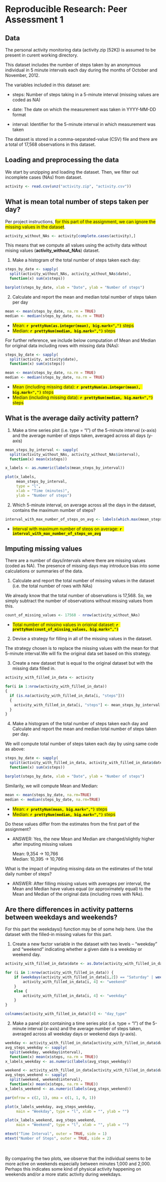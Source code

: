 
# Reproducible Research: Peer Assessment 1<br/>


## Data

The personal activity monitoring data (activity.zip [52K]) is assumed to be present in curent working directory.

This dataset includes the number of steps taken by an anonymous individual in 5 minute intervals each day during the months of October and November, 2012.

The variables included in this dataset are:

- steps: Number of steps taking in a 5-minute interval (missing values are coded as NA)

- date: The date on which the measurement was taken in YYYY-MM-DD format

- interval: Identifier for the 5-minute interval in which measurement was taken

The dataset is stored in a comma-separated-value (CSV) file and there are a total of 17,568 observations in this dataset.


## Loading and preprocessing the data

We start by unzipping and loading the dataset.
Then, we filter out incomplete cases (NAs) from dataset.

```r
activity <- read.csv(unz("activity.zip", "activity.csv"))
```

## What is mean total number of steps taken per day?

Per project instructions, <span style="background-color:yellow">for this part of the assignment, we can ignore the missing values in the dataset</span>.

```r
activity_without_NAs <- activity[complete.cases(activity),]
```

This means that we compute all values using the activity data without mising values (<b>activity_without_NAs</b>) dataset.

1. Make a histogram of the total number of steps taken each day:

```r
steps_by_date <- sapply(
  split(activity_without_NAs, activity_without_NAs$date), 
  function(x) sum(x$steps))

barplot(steps_by_date, xlab = "Date", ylab = "Number of steps")
```

2. Calculate and report the mean and median total number of steps taken per day

```r
mean <- mean(steps_by_date, na.rm = TRUE)
median <- median(steps_by_date, na.rm = TRUE)
```

- <span style="background-color:yellow">Mean: <b>`r prettyNum(as.integer(mean), big.mark=",")`</b> steps</span>
- <span style="background-color:yellow">Median: <b>`r prettyNum(median, big.mark=",")`</b> steps</span>

For further reference, we include below computation of Mean and Median for original data including rows with missing data (NAs):

```r
steps_by_date <- sapply(
  split(activity, activity$date), 
  function(x) sum(x$steps))

mean <- mean(steps_by_date, na.rm = TRUE)
median <- median(steps_by_date, na.rm = TRUE)
```

- <span style="background-color:yellow">Mean (including missing data): <b>`r prettyNum(as.integer(mean), big.mark=",")`</b> steps</span> 
- <span style="background-color:yellow">Median (including missing data): <b>`r prettyNum(median, big.mark=",")`</b> steps</span>

## What is the average daily activity pattern?

1. Make a time series plot (i.e. type = "l") of the 5-minute interval (x-axis) and the average number of steps taken, averaged across all days (y-axis)

```r
mean_steps_by_interval <- sapply(
  split(activity_without_NAs, activity_without_NAs$interval), 
  function(x) mean(x$steps))

x_labels <- as.numeric(labels(mean_steps_by_interval))

plot(x_labels, 
     mean_steps_by_interval, 
     type = "l", 
     xlab = "Time (minutes)", 
     ylab = "Number of steps")
```

2. Which 5-minute interval, on average across all the days in the dataset, contains the maximum number of steps?

```r
interval_with_max_number_of_steps_on_avg <- labels(which.max(mean_steps_by_interval))
```

- <span style="background-color:yellow">Interval with maximum number of steps on average: <b>`r interval_with_max_number_of_steps_on_avg`</b></span>

## Imputing missing values

There are a number of days/intervals where there are missing values (coded as NA). The presence of missing days may introduce bias into some calculations or summaries of the data.

1. Calculate and report the total number of missing values in the dataset (i.e. the total number of rows with NAs)

We already know that the total number of observations is 17,568.
So, we simply subtract the number of observations without missing values from this.

```r
count_of_missing_values <- 17568 - nrow(activity_without_NAs)
```

- <span style="background-color:yellow">Total number of missing values in original dataset: <b>`r prettyNum(count_of_missing_values, big.mark=",")`</b></span>

2. Devise a strategy for filling in all of the missing values in the dataset. 

The strategy chosen is to replace the missing values with the mean for that 5-minute interval.We will fix the original data set based on this strategy.

3. Create a new dataset that is equal to the original dataset but with the missing data filled in.

```r
activity_with_filled_in_data <- activity

for(i in 1:nrow(activity_with_filled_in_data))
{ 
  if (is.na(activity_with_filled_in_data[i, "steps"]))
  {
    activity_with_filled_in_data[i, "steps"] <- mean_steps_by_interval[toString(activity_with_filled_in_data[i, "interval"])]
  }
}
```

4. Make a histogram of the total number of steps taken each day and Calculate and report the mean and median total number of steps taken per day. 

We will compute total number of steps taken each day by using same code as above:

```r
steps_by_date <- sapply(
  split(activity_with_filled_in_data, activity_with_filled_in_data$date), 
  function(x) sum(x$steps))

barplot(steps_by_date, xlab = "Date", ylab = "Number of steps")
```

Similarily, we will compute Mean and Median:

```r
mean <- mean(steps_by_date, na.rm=TRUE)
median <- median(steps_by_date, na.rm=TRUE)
```

- <span style="background-color:yellow">Mean: <b>`r prettyNum(mean, big.mark=",")`</b> steps</span>
- <span style="background-color:yellow">Median: <b>`r prettyNum(median, big.mark=",")`</b> steps</span>

Do these values differ from the estimates from the first part of the assignment? 

- ANSWER: Yes, the new Mean and Median are changed/slightly higher after imputing missing values 

    Mean:    9,354 -> 10,766<br/>
    Median: 10,395 -> 10,766

What is the impact of imputing missing data on the estimates of the total daily number of steps?

- ANSWER: After filling missing values with averages per interval, the Mean and Median have values equal (or approximately equal) to the Mean and Median of the original data (including rows with NAs).

## Are there differences in activity patterns between weekdays and weekends?

For this part the weekdays() function may be of some help here. Use the dataset with the filled-in missing values for this part.

1. Create a new factor variable in the dataset with two levels -- "weekday" and "weekend" indicating whether a given date is a weekday or weekend day.

```r
activity_with_filled_in_data$date <- as.Date(activity_with_filled_in_data$date)

for (i in 1:nrow(activity_with_filled_in_data)) {
    if (weekdays(activity_with_filled_in_data[i,2]) == "Saturday" | weekdays(activity_with_filled_in_data[i,2]) == "Sunday") {
        activity_with_filled_in_data[i, 4] <- "weekend"
    }
    else {
        activity_with_filled_in_data[i, 4] <- "weekday"
    }
}

colnames(activity_with_filled_in_data)[4] <- "day_type"
```

2. Make a panel plot containing a time series plot (i.e. type = "l") of the 5-minute interval (x-axis) and the average number of steps taken, averaged across all weekday days or weekend days (y-axis). 

```r
weekday <- activity_with_filled_in_data[activity_with_filled_in_data$day_type == "weekday",]
avg_steps_weekday <- sapply(
  split(weekday, weekday$interval),
  function(x) mean(x$steps, na.rm = TRUE))
x_labels_weekday <- as.numeric(labels(avg_steps_weekday))

weekend <- activity_with_filled_in_data[activity_with_filled_in_data$day_type == "weekend",]
avg_steps_weekend <- sapply(
  split(weekend, weekend$interval),
  function(x) mean(x$steps, na.rm = TRUE))
x_labels_weekend <- as.numeric(labels(avg_steps_weekend))

par(mfrow = c(2, 1), oma = c(1, 1, 0, 1))

plot(x_labels_weekday, avg_steps_weekday, 
     main = "Weekday", type = "l", xlab = "", ylab = "")

plot(x_labels_weekend, avg_steps_weekend, 
     main = "Weekend", type = "l", xlab = "", ylab = "")

mtext("Time Interval", outer = TRUE, side = 1)
mtext("Number of Steps", outer = TRUE, side = 2)
```
<br/><br/>
By comparing the two plots, we observe that the individual seems to be more active on weekends especially between minutes 1,000 and 2,000. Perhaps this indicates some kind of physical activity happening on weekends and/or a more static activity during weekdays.

